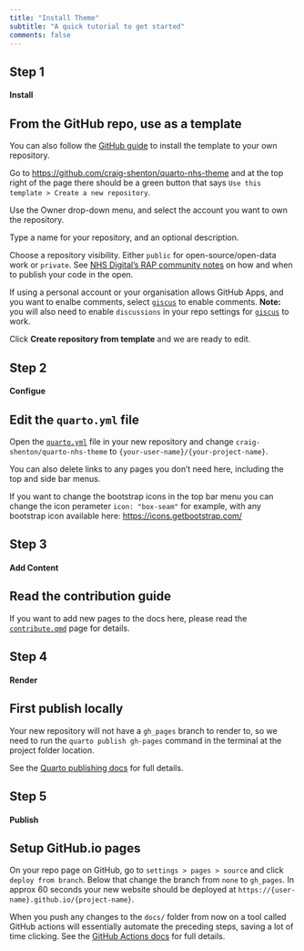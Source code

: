 ```yaml
---
title: "Install Theme"
subtitle: "A quick tutorial to get started"  
comments: false
---
```


::::: {.grid .step .column-page-right}

:::: {.g-col-lg-2 .g-col-12}
## Step 1 

#### Install {.fw-light}
::::

:::: {.g-col-lg-7 .g-col-12}

## From the GitHub repo, use as a template

::: {.callout-note}
You can also follow the [GitHub guide](https://docs.github.com/en/repositories/creating-and-managing-repositories/creating-a-repository-from-a-template#creating-a-repository-from-a-template) to install the template to your own repository.
:::

Go to [https://github.com/craig-shenton/quarto-nhs-theme](https://github.com/craig-shenton/quarto-nhs-theme) and at the top right of the page there should be a green button that says `Use this template > Create a new repository`.

Use the Owner drop-down menu, and select the account you want to own the repository.

Type a name for your repository, and an optional description.

Choose a repository visibility. Either `public` for open-source/open-data work or `private`. See [NHS Digital's RAP community notes](https://nhsdigital.github.io/rap-community-of-practice/implementing_RAP/how-to-publish-your-code-in-the-open/) on how and when to publish your code in the open.

If using a personal account or your organisation allows GitHub Apps, and you want to enalbe comments, select [`giscus`](https://github.com/giscus/giscus) to enable comments. **Note:** you will also need to enable `discussions` in your repo settings for [`giscus`](https://github.com/giscus/giscus) to work.

Click **Create repository from template** and we are ready to edit.


::::

:::::

::::: {.grid .step .column-page-right}

:::: {.g-col-lg-2 .g-col-12}
## Step 2

#### Configue {.fw-light}
::::

:::: {.g-col-lg-7 .g-col-12}

## Edit the `quarto.yml` file

Open the [`quarto.yml`](https://github.com/craig-shenton/quarto-nhs-theme/blob/main/docs/_quarto.yml) file in your new repository and 
change `craig-shenton/quarto-nhs-theme` to `{your-user-name}/{your-project-name}`.

You can also delete links to any pages you don't need here, including the top and side bar menus.

If you want to change the bootstrap icons in the top bar menu you can change the icon perameter `icon: "box-seam"` for example, with any bootstrap icon available here: [https://icons.getbootstrap.com/](https://icons.getbootstrap.com/)

::::

:::::

::::: {.grid .step .column-page-right}

:::: {.g-col-lg-2 .g-col-12}
## Step 3

#### Add Content {.fw-light}
::::

:::: {.g-col-lg-7 .g-col-12}

##  Read the contribution guide

If you want to add new pages to the docs here, please read the [`contribute.qmd`](https://craig-shenton.github.io/quarto-nhs-theme/contribute.html) page for details.

::::

:::::

::::: {.grid .step .column-page-right}

:::: {.g-col-lg-2 .g-col-12}
## Step 4

#### Render {.fw-light}
::::

:::: {.g-col-lg-7 .g-col-12}

## First publish locally

Your new repository will not have a `gh_pages` branch to render to, so we need to run the `quarto publish gh-pages` command in the terminal at the project folder location.

See the [Quarto publishing docs](https://quarto.org/docs/publishing/github-pages.html#publish-command) for full details.

::::

:::::

::::: {.grid .step .column-page-right}

:::: {.g-col-lg-2 .g-col-12}
## Step 5

#### Publish {.fw-light}
::::

:::: {.g-col-lg-7 .g-col-12}

## Setup GitHub.io pages
On your repo page on GitHub, go to `settings > pages > source` and click `deploy from branch`. Below that change the branch from `none` to `gh_pages`. In approx 60 seconds your new website should be deployed at `https://{user-name}.github.io/{project-name}`.

When you push any changes to the `docs/` folder from now on a tool called GitHub actions will essentially automate the preceding steps, saving a lot of time clicking. See the [GitHub Actions docs](https://docs.github.com/en/actions/learn-github-actions/understanding-github-actions) for full details.

::::

:::::